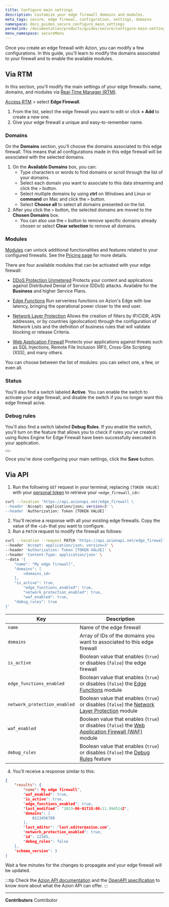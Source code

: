 ```yaml
---
title: Configure main settings
description: Customize your edge firewall domains and modules.
meta_tags: secure, edge firewal, configuration, settings, domains
namespace: docs_guides_secure_configure_main_settings
permalink: /documentation/products/guides/secure/configure-main-settings/
menu_namespace: secureMenu
---
```



Once you create an edge firewall with Azion, you can modify a few configurations. In this guide, you'll learn to modify the domains associated to your firewall and to enable the available modules.

## Via RTM

In this section, you'll modify the main settings of your edge firewalls: name, domains, and modules via [Real-Time Manager (RTM)](https://manager.azion.com).

[Access RTM](/en/documentation/products/guides/how-to-access-rtm/) > select **Edge Firewall**.

1. From the list, select the edge firewall you want to edit or click **+ Add** to create a new one.
2. Give your edge firewall a unique and easy-to-remember name.

### Domains

On the **Domains** section, you'll choose the domains associated to this edge firewall. This means that all configurations made in this edge firewall will be associated with the selected domains.

1. On the **Available Domains** box, you can:
    - Type characters or words to find domains or scroll through the list of your domains.
    - Select each domain you want to associate to this data streaming and click the `>` button.
    - Select multiple domains by using **ctrl** on Windows and Linux or **command** on Mac and click the `>` button.
    - Select **Choose all** to select all domains presented on the list.
2. After you click the `>` button, the selected domains are moved to the **Chosen Domains** box.
    - You can also use the `<` button to remove specific domains already chosen or select **Clear selection** to remove all domains.

### Modules

[Modules](/en/documentation/products/edge-firewall/#about-edge-firewall-modules) can unlock additional functionalities and features related to your configured firewalls. See the [Pricing page](https://www.azion.com/en/pricing/) for more details.

There are four available modules that can be activated with your edge firewall:


- <Badge variant="accent">[DDoS Protection Unmetered](/en/documentation/products/edge-firewall/ddos-protection/)</Badge>
Protects your content and applications against Distributed Denial of Service (DDoS) attacks. Available for the **Business** and higher Service Plans.

- <Badge variant="accent">[Edge Functions](/en/documentation/products/edge-firewall/edge-functions/firewall/)</Badge>
Run serverless functions on Azion's Edge with low latency, bringing the operational power closer to the end user.

- <Badge variant="accent">[Network Layer Protection](/en/documentation/products/edge-firewall/network-layer-protection/)</Badge>
Allows the creation of filters by IP/CIDR, ASN addresses, or by countries (geolocation) through the configuration of Network Lists and the definition of business rules that will validate blocking or release Criteria.

- <Badge variant="accent">[Web Application Firewall](/en/documentation/products/edge-firewall/web-application-firewall/)</Badge>
Protects your applications against threats such as SQL Injections, Remote File Inclusion (RFI), Cross-Site Scripting (XSS), and many others.

You can choose between the list of modules: you can select one, a few, or even all.

### Status

You'll also find a switch labeled **Active**. You can enable the switch to activate your edge firewall, and disable the switch if you no longer want this edge firewall acive.

### Debug rules

You'll also find a switch labeled **Debug Rules**. If you enable the switch, you'll turn on the feature that allows you to check if rules you've created using Rules Engine for Edge Firewall have been successfully executed in your application.

<Button href="/en/documentation/products/guides/debug-rules/" text="go to How to debug rules guide" variant="secondary"></Button>

Once you're done configuring your main settings, click the **Save** button.

## Via API

1. Run the following `GET` request in your terminal, replacing `[TOKEN VALUE]` with your [personal token](/en/documentation/products/guides/personal-tokens/) to retrieve your `<edge_firewall_id>`:

```bash
curl --location 'https://api.azionapi.net/edge_firewall \
--header 'Accept: application/json; version=3' \
--header 'Authorization: Token [TOKEN VALUE]'
```

2. You'll receive a response with all your existing edge firewalls. Copy the value of the `<id>` that you want to configure.
3. Run a `PATCH` request to modify the firewall as follows:

```bash
curl --location --request PATCH 'https://api.azionapi.net/edge_firewall/<edge_firewall_id>' \
--header 'Accept: application/json; version=3' \
--header 'Authorization: Token [TOKEN VALUE]' \
--header 'Content-Type: application/json' \
--data '{
    "name": "My edge firewall",
    "domains": [
        <domains_id>
    ],
    "is_active": true,
        "edge_functions_enabled": true,
        "network_protection_enabled": true,
        "waf_enabled": true,
    "debug_rules": true
}'
```

  | Key | Description |
  | --- | --- |
  | `name` | Name of the edge firewall |
  | `domains` | Array of IDs of the domains you want to associated to this edge firewall |
  | `is_active` | Boolean value that enables (`true`) or disables (`false`) the edge firewall |
  | `edge_functions_enabled` | Boolean value that enables (`true`) or disables (`false`) the [Edge Functions](/en/documentation/products/edge-firewall/edge-functions/firewall/) module |
  | `network_protection_enabled` | Boolean value that enables (`true`) or disables (`false`) the [Network Layer Protection](/en/documentation/products/edge-firewall/network-layer-protection/) module |
  | `waf_enabled` | Boolean value that enables (`true`) or disables (`false`) the [Web Application Firewall (WAF)](/en/documentation/products/edge-firewall/web-application-firewall/) module |
  | `debug_rules` | Boolean value that enables (`true`) or disables (`false`) the [Debug Rules](/en/documentation/products/guides/debug-rules/) feature |

4. You'll receive a response similar to this:

```json
{
    "results": {
        "name": My edge firewall",
        "waf_enabled": true,
        "is_active": true,
        "edge_functions_enabled": true,
        "last_modified": "2023-06-01T18:00:11.994514Z",
        "domains": [
            0123456789
        ],
        "last_editor": "last.editor@azion.com",
        "network_protection_enabled": true,
        "id": 12345,
        "debug_rules": false
    },
    "schema_version": 3
}
```

Wait a few minutes for the changes to propagate and your edge firewall will be updated.

:::tip
Check the [Azion API documentation](https://api.azion.com/) and the [OpenAPI specification](https://github.com/aziontech/azionapi-openapi/) to know more about what the Azion API can offer.
:::



---


**Contributors** <ContributorList>Contributor</ContributorList>
